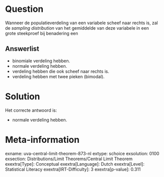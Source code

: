 Question
========

Wanneer de populatieverdeling van een variabele scheef naar rechts is,
zal de *sampling distribution* van het gemiddelde van deze variabele in
een grote steekproef bij benadering een

Answerlist
----------

* binomiale verdeling hebben.
* normale verdeling hebben.
* verdeling hebben die ook scheef naar rechts is.
* verdeling hebben met twee pieken (bimodal).

Solution
========

Het correcte antwoord is: 

* normale verdeling hebben.

Meta-information
================
exname: uva-central-limit-theorem-873-nl
extype: schoice
exsolution: 0100
exsection: Distributions/Limit Theorems/Central Limit Theorem
exextra[Type]: Conceptual
exextra[Language]: Dutch
exextra[Level]: Statistical Literacy
exextra[IRT-Difficulty]: 3
exextra[p-value]: 0.311
